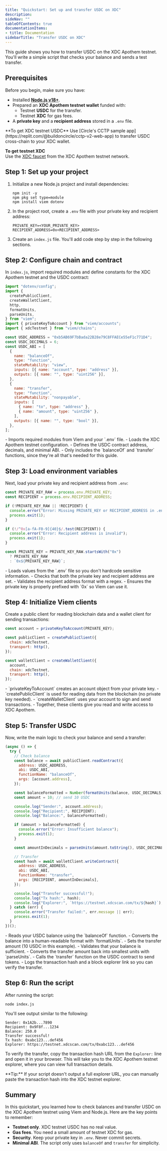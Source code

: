 ```yaml
---
title: "Quickstart: Set up and transfer USDC on XDC"
description: 
sideNav: ""
tableOfContents: true
documentationItems: 
- title: Documentation
sidebarTitle: "Transfer USDC on XDC"
---
```


This guide shows you how to transfer USDC on the XDC Apothem testnet. You'll
write a simple script that checks your balance and sends a test transfer.

## Prerequisites

Before you begin, make sure you have:

- Installed **[Node.js v18+](https://nodejs.org/)**.
- Prepared an **XDC Apothem testnet wallet** funded with:
  - Testnet **USDC** for the transfer.
  - Testnet **XDC** for gas fees.
- A **private key** and a **recipient address** stored in a `.env` file.

<Note>
**To get XDC testnet USDC**  
Use [Circle's CCTP sample app](https://replit.com/@buildoncircle/cctp-v2-web-app)
to transfer USDC cross-chain to your XDC wallet.

**To get testnet XDC**  
Use the [XDC faucet](https://faucet.apothem.network/) from the XDC Apothem
testnet network.
</Note>

## Step 1: Set up your project

1. Initialize a new Node.js project and install dependencies:

   ```shell
   npm init -y
   npm pkg set type=module
   npm install viem dotenv
   ```

2. In the project root, create a `.env` file with your private key and recipient
   address:

   ```shell
   PRIVATE_KEY=<YOUR_PRIVATE_KEY>
   RECIPIENT_ADDRESS=0x<RECIPIENT_ADDRESS>
   ```

3. Create an `index.js` file. You'll add code step by step in the following
   sections.

## Step 2: Configure chain and contract

In `index.js`, import required modules and define constants for the XDC Apothem
testnet and the USDC contract:

```javascript
import "dotenv/config";
import {
  createPublicClient,
  createWalletClient,
  http,
  formatUnits,
  parseUnits,
} from "viem";
import { privateKeyToAccount } from "viem/accounts";
import { xdcTestnet } from "viem/chains";

const USDC_ADDRESS = "0xb5AB69F7bBada22B28e79C8FFAECe55eF1c771D4";
const USDC_DECIMALS = 6;
const USDC_ABI = [
  {
    name: "balanceOf",
    type: "function",
    stateMutability: "view",
    inputs: [{ name: "account", type: "address" }],
    outputs: [{ name: "", type: "uint256" }],
  },
  {
    name: "transfer",
    type: "function",
    stateMutability: "nonpayable",
    inputs: [
      { name: "to", type: "address" },
      { name: "amount", type: "uint256" },
    ],
    outputs: [{ name: "", type: "bool" }],
  },
];
```

<Note>
<Accordion title="**Learn more:** Chain and contract configuration">
- Imports required modules from Viem and your `.env` file.
- Loads the XDC Apothem testnet configuration.
- Defines the USDC contract address, decimals, and minimal ABI.
- Only includes the `balanceOf` and `transfer` functions, since they're all
  that's needed for this guide.
</Accordion>
</Note>

## Step 3: Load environment variables

Next, load your private key and recipient address from `.env`:

```javascript
const PRIVATE_KEY_RAW = process.env.PRIVATE_KEY;
const RECIPIENT = process.env.RECIPIENT_ADDRESS;

if (!PRIVATE_KEY_RAW || !RECIPIENT) {
  console.error("Error: Missing PRIVATE_KEY or RECIPIENT_ADDRESS in .env");
  process.exit(1);
}

if (!/^0x[a-fA-F0-9]{40}$/.test(RECIPIENT)) {
  console.error("Error: Recipient address is invalid");
  process.exit(1);
}

const PRIVATE_KEY = PRIVATE_KEY_RAW.startsWith("0x")
  ? PRIVATE_KEY_RAW
  : `0x${PRIVATE_KEY_RAW}`;
```

<Note>
<Accordion title="**Learn more:** Environment variables">
- Loads values from the `.env` file so you don't hardcode sensitive information.
- Checks that both the private key and recipient address are set.
- Validates the recipient address format with a regex.
- Ensures the private key is properly prefixed with `0x` so Viem can use it.
</Accordion>
</Note>

## Step 4: Initialize Viem clients

Create a public client for reading blockchain data and a wallet client for
sending transactions:

```javascript
const account = privateKeyToAccount(PRIVATE_KEY);

const publicClient = createPublicClient({
  chain: xdcTestnet,
  transport: http(),
});

const walletClient = createWalletClient({
  account,
  chain: xdcTestnet,
  transport: http(),
});
```

<Note>
<Accordion title="**Learn more:** Viem clients">
- `privateKeyToAccount` creates an account object from your private key.
- `createPublicClient` is used for reading data from the blockchain (no private
  key needed).
- `createWalletClient` uses your account to sign and send transactions.
- Together, these clients give you read and write access to XDC Apothem.
</Accordion>
</Note>

## Step 5: Transfer USDC

Now, write the main logic to check your balance and send a transfer:

```javascript
(async () => {
  try {
    // Check balance
    const balance = await publicClient.readContract({
      address: USDC_ADDRESS,
      abi: USDC_ABI,
      functionName: "balanceOf",
      args: [account.address],
    });

    const balanceFormatted = Number(formatUnits(balance, USDC_DECIMALS));
    const amount = 10; // send 10 USDC

    console.log("Sender:", account.address);
    console.log("Recipient:", RECIPIENT);
    console.log("Balance:", balanceFormatted);

    if (amount > balanceFormatted) {
      console.error("Error: Insufficient balance");
      process.exit(1);
    }

    const amountInDecimals = parseUnits(amount.toString(), USDC_DECIMALS);

    // Transfer
    const hash = await walletClient.writeContract({
      address: USDC_ADDRESS,
      abi: USDC_ABI,
      functionName: "transfer",
      args: [RECIPIENT, amountInDecimals],
    });

    console.log("Transfer successful!");
    console.log("Tx hash:", hash);
    console.log("Explorer:", `https://testnet.xdcscan.com/tx/${hash}`);
  } catch (err) {
    console.error("Transfer failed:", err.message || err);
    process.exit(1);
  }
})();
```

<Note>
<Accordion title="**Learn more:** Transfer logic">
- Reads your USDC balance using the `balanceOf` function.
- Converts the balance into a human-readable format with `formatUnits`.
- Sets the transfer amount (10 USDC in this example).
- Validates that your balance is sufficient.
- Converts the transfer amount back into smallest units with `parseUnits`.
- Calls the `transfer` function on the USDC contract to send tokens.
- Logs the transaction hash and a block explorer link so you can verify the
  transfer.
</Accordion>
</Note>

## Step 6: Run the script

After running the script:

```shell
node index.js
```

You'll see output similar to the following:

```
Sender: 0x1A2b...7890
Recipient: 0x9F8f...1234
Balance: 250.0
Transfer successful!
Tx hash: 0xabc123...def456
Explorer: https://testnet.xdcscan.com/tx/0xabc123...def456
```

To verify the transfer, copy the transaction hash URL from the `Explorer:` line
and open it in your browser. This will take you to the XDC Apothem testnet
explorer, where you can view full transaction details.

<Tip>
**Tip:** If your script doesn't output a full explorer URL, you can manually
paste the transaction hash into the XDC testnet explorer.
</Tip>

## Summary

In this quickstart, you learned how to check balances and transfer USDC on the
XDC Apothem testnet using Viem and Node.js. Here are the key points to remember:

- **Testnet only**. XDC testnet USDC has no real value.
- **Gas fees**. You need a small amount of testnet XDC for gas.
- **Security**. Keep your private key in `.env`. Never commit secrets.
- **Minimal ABI**. The script only uses `balanceOf` and `transfer` for
  simplicity.
